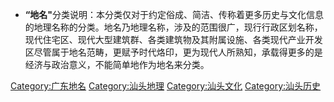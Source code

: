 *'''“地名"'''分类说明：本分类仅对于约定俗成、简洁、传称着更多历史与文化信息的地理名称的分类。地名乃地理名称，涉及的范围很广，现行行政区划名称，现代住宅区、现代大型建筑群、各类建筑物及其附属设施、各类现代产业开发区尽管属于地名范畴，更赋予时代烙印，更为现代人所熟知，承载得更多的是经济与政治意义，不能简单地作为地名来分类。

[[Category:广东地名|Category:广东地名]]
[[Category:汕头地理|Category:汕头地理]]
[[Category:汕头文化|Category:汕头文化]]
[[Category:汕头历史|Category:汕头历史]]